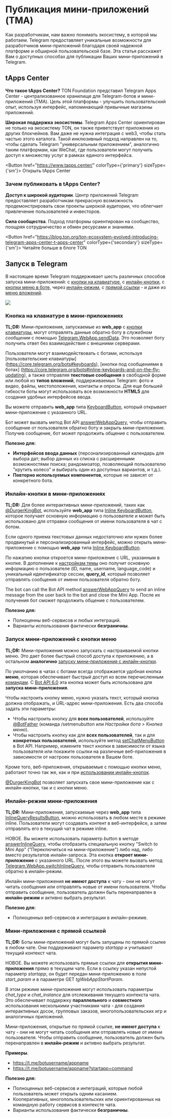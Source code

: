 

# Публикация мини-приложений (TMA)

Как разработчикам, нам важно понимать экосистему, в которой мы работаем. Telegram предоставляет уникальные возможности для разработчиков мини-приложений благодаря своей надежной платформе и обширной пользовательской базе. Эта статья расскажет Вам о доступных способах для публикации Ваших мини-приложений в Telegram.

## tApps Center

**Что такое tApps Center?** TON Foundation представил Telegram Apps Center - централизованное хранилище для Telegram-ботов и мини-приложений (TMA). Цель этой платформы - улучшить пользовательский опыт, используя интерфейс, напоминающий привычные магазины приложений.

**Широкая поддержка экосистемы**. Telegram Apps Center ориентирован не только на экосистему TON, он также приветствует приложения из других блокчейнов. Вам даже не нужна интеграция с web3, чтобы стать частью этого каталога. Такой инклюзивный подход направлен на то, чтобы сделать Telegram "универсальным приложением", аналогично таким платформам, как WeChat, где пользователи могут получить доступ к множеству услуг в рамках единого интерфейса.

<Button href="https://www.tapps.center/" colorType={'primary'} sizeType={'sm'}>
  Открыть tApps Center
</Button>

### Зачем публиковать в tApps Center?

**Доступ к широкой аудитории**. Центр приложений Telegram предоставляет разработчикам прекрасную возможность продемонстрировать свои проекты широкой аудитории, что облегчает привлечение пользователей и инвесторов.

**Сила сообщества**. Подход платформы ориентирован на сообщество, поощряя сотрудничество и обмен ресурсами и знаниями.

<Button href="https://blog.ton.org/ton-ecosystem-evolved-introducing-telegram-apps-center-t-apps-center" colorType={'secondary'} sizeType={'sm'}>
  Читайте больше в блоге TON
</Button>

## Запуск в Telegram

В настоящее время Telegram поддерживает шесть различных способов запуска мини-приложений: с [кнопки на клавиатуре](https://core.telegram.org/bots/webapps#keyboard-button-web-apps), с [инлайн-кнопки](https://core.telegram.org/bots/webapps#inline-button-web-apps), с [кнопки меню в боте](https://core.telegram.org/bots/webapps#launching-web-apps-from-the-menu-button), через [инлайн-режим](https://core.telegram.org/bots/webapps#inline-mode-web-apps), с [прямой ссылки](https://core.telegram.org/bots/webapps#direct-link-web-apps) - и даже из [меню вложений](https://core.telegram.org/bots/webapps#launching-web-apps-from-the-attachment-menu).

![](/img/docs/telegram-apps/publish-tg-1.jpeg)

### Кнопка на клавиатуре в мини-приложениях

**TL;DR:** Мини-приложения, запускаемые из **web_app** с [кнопки клавиатуры](https://core.telegram.org/bots/api#keyboardbutton), могут отправлять данные обратно боту в *служебном сообщении* с помощью [Telegram.WebApp.sendData](https://core.telegram.org/bots/webapps#initializing-web-apps). Это позволяет боту получить ответ без взаимодействия с внешними серверами.

Пользователи могут взаимодействовать с ботами, используя [пользовательские клавиатуры] (https://core.telegram.org/bots#keyboards), [кнопки под сообщениями в ботах] (https://core.telegram.org/bots#inline-keyboards-and-on-the-fly-updating), а также отправляя **текстовые сообщения** в свободной форме или любой из **типов вложений**, поддерживаемых Telegram: фото и видео, файлы, местоположения, контакты и опросы. Для еще большей гибкости боты могут использовать все возможности **HTML5** для создания удобных интерфейсов ввода.

Вы можете отправить  **web_app** типа [KeyboardButton](https://core.telegram.org/bots/api#keyboardbutton), который открывает мини-приложение с указанного URL.

Бот может вызвать метод Bot API [answerWebAppQuery](https://core.telegram.org/bots/api#answerwebappquery), чтобы отправить сообщение от пользователя обратно боту и закрыть мини-приложение. Получив сообщение, бот может продолжить общение с пользователем.

**Полезно для:**

* **Интерфейсов ввода данных** (персонализированный календарь для выбора дат; выбор данных из списка с расширенными возможностями поиска; рандомизатор, позволяющий пользователю "крутить колесо" и выбирать один из доступных вариантов, и т.д.).
* **Повторно используемых компонентов**, которые не зависят от конкретного бота.

### Инлайн-кнопки в мини-приложениях

**TL;DR:** Для более интерактивных мини-приложений, таких как [@DurgerKingBot](https://t.me/durgerkingbot), используйте **web_app** типа [Inline KeyboardButton](https://core.telegram.org/bots/api#inlinekeyboardbutton), которое получает основную информацию о пользователе и может быть использовано для отправки сообщения от имени пользователя в чат с ботом.

Если одного приема текстовых данных недостаточно или нужен более продвинутый и персонализированный интерфейс, можно открыть мини-приложение с помощью **web_app** типа [Inline KeyboardButton](https://core.telegram.org/bots/api#inlinekeyboardbutton).

По нажатию кнопки откроется мини-приложение с URL, указанным в кнопке. В дополнение к [настройкам темы](https://core.telegram.org/bots/webapps#color-schemes) оно получит основную информацию о пользователе (ID, name, username, language_code) и уникальный идентификатор сессии, **query_id**, который позволяет отправлять сообщения от имени пользователя обратно боту.

The bot can call the Bot API method [answerWebAppQuery](https://core.telegram.org/bots/api#answerwebappquery) to send an inline message from the user back to the bot and close the Mini App. После их получения бот сможет продолжить общение с пользователем.

**Полезно для:**

* Полноценны веб-сервисов и любых интеграций.
* Варианты использования фактически **безграничны**.

### Запуск мини-приложений с кнопки меню

**TL;DR:** Мини-приложения можно запускать с настраиваемой кнопки меню. Это дает более быстрый способ доступа к приложению, а в остальном **аналогично** [запуску мини-приложения с инлайн-кнопки](https://core.telegram.org/bots/webapps#inline-button-web-apps).

По умолчанию в чатах с ботами всегда отображается удобная кнопка **меню**, которая обеспечивает быстрый доступ ко всем перечисленным [командам](https://core.telegram.org/bots#commands). С [Bot API 6.0](https://core.telegram.org/bots/api-changelog#april-16-2022) эта кнопка может быть использована для **запуска мини-приложения**.

Чтобы настроить кнопку меню, нужно указать текст, который кнопка должна отображать, и URL-адрес мини-приложения. Есть два способа задать эти параметры:

* Чтобы настроить кнопку для **всех пользователей**, используйте [@BotFather](https://t.me/botfather) (команда /setmenubutton или *Настройки бота > Кнопка меню*).
* Чтобы настроить кнопку как для **всех пользователей**, так и для **конкретных пользователей**, используйте метод [setChatMenuButton](https://core.telegram.org/bots/api#setchatmenubutton) в Bot API. Например, измените текст кнопки в зависимости от языка пользователя или покажите ссылки на различные веб-приложения в зависимости от настроек пользователя в Вашем боте.

Кроме того, веб-приложения, открываемые с помощью кнопки меню, работают точно так же, как и при [использовании инлайн-кнопок](https://core.telegram.org/bots/webapps#inline-button-web-apps).

[@DurgerKingBot](https://t.me/durgerkingbot) позволяет запускать свое мини-приложение как с инлайн-кнопки, так и с кнопки меню.

### Инлайн-режим мини-приложения

**TL;DR:** Мини-приложения, запускаемые через **web_app** типа [InlineQueryResultsButton](https://core.telegram.org/bots/api#inlinequeryresultsbutton), можно использовать в любом месте в режиме inline. Пользователи могут создавать контент в веб-интерфейсе, а затем отправлять его в текущий чат в режиме inline.

НОВОЕ. Вы можете использовать параметр *button* в методе [answerInlineQuery](https://core.telegram.org/bots/api#answerinlinequery), чтобы отобразить специальную кнопку "Switch to Mini App" ("Переключиться на мини-приложение") либо над, либо вместо результатов инлайн-запроса. Эта кнопка **откроет мини-приложение** с указанного URL. После этого вы можете вызвать метод [Telegram.WebApp.switchInlineQuery](https://core.telegram.org/bots/webapps#initializing-web-apps), чтобы отправить пользователя обратно в инлайн-режим.

Инлайн мини-приложения **не имеют доступа** к чату - они не могут читать сообщения или отправлять новые от имени пользователя. Чтобы отправить сообщение, пользователь должен быть перенаправлен в **инлайн-режим** и активно выбрать результат.

**Полезно для:**

* Полноценных веб-сервисов и интеграции в инлайн-режиме.

### Мини-приложения с прямой ссылкой

**TL;DR:** Боты мини-приложений могут быть запущены по прямой ссылке в любом чате. Они поддерживают параметр *startapp* и учитывают текущий контекст чата.

НОВОЕ. Вы можете использовать прямые ссылки для **открытия мини-приложения** прямо в текущем чате. Если в ссылку указан непустой параметр *startapp*, он будет передан мини-приложению в поле *start_param* и в параметре GET *tgWebAppStartParam*.

В этом режиме мини-приложения могут использовать параметры *chat_type* и *chat_instance* для отслеживания текущего контекста чата. Это обеспечивает поддержку **параллельного** и **совместного** использования несколькими участниками чата - для создания интерактивных досок, групповых заказов, многопользовательских игр и аналогичных приложений.

Мини-приложения, открытые по прямой ссылке, **не имеют доступа** к чату - они не могут читать сообщения или отправлять новые от имени пользователя. Чтобы отправить сообщение, пользователь должен быть перенаправлен в **инлайн-режим** и активно выбрать результат.

**Примеры**.

* https://t.me/botusername/appname
* https://t.me/botusername/appname?startapp=command

**Полезно для:**

* Полноценных веб-сервисов и интеграций, которые любой пользователь может открыть одним касанием.
* Кооперативных, многопользовательских или ориентированных на командную работу сервисов в контексте чата.
* Варианты использования фактически **безграничны**.

<Feedback />
